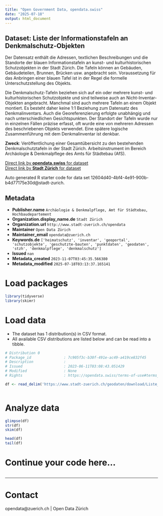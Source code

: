 ```yaml
---
title: "Open Government Data, opendata.swiss"
date: "2025-07-18"
output: html_document
---
```


## Dataset: Liste der Informationstafeln an Denkmalschutz-Objekten

Der Datensatz enthält die Adressen, textlichen Beschreibungen und die Standorte der blauen Informationstafeln an kunst- und kulturhistorischen Schutzobjekten in der Stadt Zürich.
Die Tafeln können an Gebäuden, Gebäudeteilen, Brunnen, Brücken usw. angebracht sein. Voraussetzung für das Anbringen einer blauen Tafel ist in der Regel die formelle Unterschutzstellung des Objekts.

Die Denkmalschutz-Tafeln beziehen sich auf ein oder mehrere kunst- und kulturhistorischen Schutzobjekte und sind teilweise auch an Nicht-Inventar-Objekten angebracht. Manchmal sind auch mehrere Tafeln an einem Objekt montiert. Es besteht daher keine 1:1 Beziehung zum Datensatz des Denkmalinventars. Auch die Georeferenzierung erfolgte unabhängig und nach unterschiedlichen Gesichtspunkten. Der Standort der Tafeln wurde nur in einzelnen Fällen präzise erfasst, oft wurde eine von mehreren Adressen des beschriebenen Objekts verwendet.
Eine spätere logische Zusammenführung mit dem Denkmalinventar ist denkbar.  

**Zweck**: Veröffentlichung einer Gesamtübersicht zu den bestehenden Denkmalschutztafeln in der Stadt Zürich.
Arbeitsinstrument im Bereich Archäologie & Denkmalpflege des Amts für Städtebau (AfS).

[Direct link by **opendata.swiss** for dataset](https://opendata.swiss/de/dataset/liste-der-informationstafeln-an-denkmalschutz-objekten)<br>
[Direct link by **Stadt Zürich** for dataset](https://data.stadt-zuerich.ch/dataset/geo_liste_der_informationstafeln_an_denkmalschutz_objekten)

Auto generated R starter code for data set 12604d40-4bf4-4e91-900b-b4d77175e30d@stadt-zurich.

## Metadata

- **Publisher.name** `Archäologie & Denkmalpflege, Amt für Städtebau, Hochbaudepartement`
- **Organization.display_name.de** `Stadt Zürich`
- **Organization.url** `http://www.stadt-zuerich.ch/opendata`
- **Maintainer** `Open Data Zürich`
- **Maintainer_email** `opendata@zuerich.ch`
- **Keywords.de** `['heimatschutz', 'inventar', 'geoportal', 'schutzobjekte', 'geschutzte-bauten', 'punktdaten', 'geodaten', 'stzh', 'denkmalpflege', 'denkmalschutz']`
- **Issued** `nan`
- **Metadata_created** `2023-11-07T03:45:35.566380`
- **Metadata_modified** `2025-07-18T03:13:37.165141`


# Load packages

```r

library(tidyverse)
library(skimr)

```

# Load data

-   The dataset has 1 distribution(s) in CSV format.
-   All available CSV distributions are listed below and can be read into a tibble.

```r

# Distribution 0
# Package_id               : 7c905f3c-b30f-491e-ac49-a419ce832f45
# Description              : 
# Issued                   : 2023-06-11T03:08:43.051429
# Modified                 : None
# Rights                   : https://opendata.swiss/terms-of-use#terms_open

df <- read_delim('https://www.stadt-zuerich.ch/geodaten/download/Liste_der_Informationstafeln_an_Denkmalschutz_Objekten?format=10008')



```

# Analyze data

```r

glimpse(df)
str(df)
skim(df)

head(df)
tail(df)

```

# Continue your code here...

```r

```

------------------------------------------------------------------------

# Contact

opendata@zuerich.ch | Open Data Zürich
